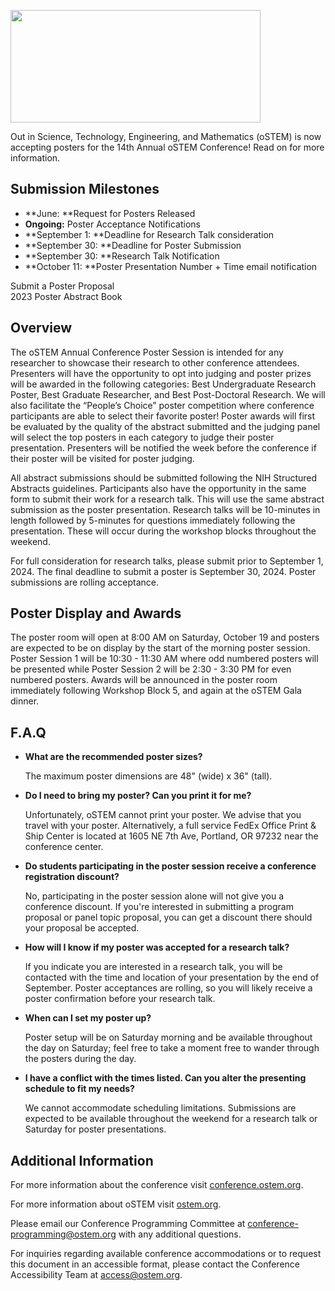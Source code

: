
<SiteLayout title="Call for Posters" accent="nav-blue">

<Image
  src="/images/2023 cfp3.jpg"
  alt=""
  layout="responsive"
  width="400"
  height="180"
  priority="true"
/>
<br />

Out in Science, Technology, Engineering, and Mathematics (oSTEM) is now accepting posters for the 14th Annual oSTEM Conference! Read on for more information.

<div className="text-bright-peach font-bold">

## Submission Milestones

</div>

- **June: **Request for Posters Released
- <span className='text-nav-green'><b>Ongoing:</b> Poster Acceptance Notifications</span>
- **September 1: **Deadline for Research Talk consideration
- **September 30: **Deadline for Poster Submission
- **September 30: **Research Talk Notification
- **October 11: **Poster Presentation Number + Time email notification

<div className="my-2 flex flex-col items-center sm:flex-row justify-center">
  <div className="my-1 sm:mx-2">
    <CTAButton onClick="https://www.jotform.com/form/241195822875162">
      Submit a Poster Proposal
    </CTAButton>
  </div>
</div>

<div className="my-2 flex flex-col items-center sm:flex-row justify-center">
  <div className="my-1 sm:mx-2">
    <CTAButton onClick="https://cdn.ostem.org/publicfiles/oSTEM2023_Abstract_Book.pdf">
      2023 Poster Abstract Book
    </CTAButton>
  </div>
</div>

<div className="text-bright-peach font-bold">

## Overview

</div>

The oSTEM Annual Conference Poster Session is intended for any researcher to showcase their research to other conference attendees. Presenters will have the opportunity to opt into judging and poster prizes will be awarded in the following categories: Best Undergraduate Research Poster, Best Graduate Researcher, and Best Post-Doctoral Research. We will also facilitate the “People’s Choice” poster competition where conference participants are able to select their favorite poster! Poster awards will first be evaluated by the quality of the abstract submitted and the judging panel will select the top posters in each category to judge their poster presentation. Presenters will be notified the week before the conference if their poster will be visited for poster judging.  

All abstract submissions should be submitted following the NIH Structured Abstracts guidelines. 
Participants also have the opportunity in the same form to submit their work for a research talk. This will use the same abstract submission as the poster presentation. Research talks will be 10-minutes in length followed by 5-minutes for questions immediately following the presentation. These will occur during the workshop blocks throughout the weekend.  

For full consideration for research talks, please submit prior to September 1, 2024. The final deadline to submit a poster is September 30, 2024. Poster submissions are rolling acceptance. 

<div className="text-bright-peach font-bold">

## Poster Display and Awards

</div>

The poster room will open at 8:00 AM on Saturday, October 19 and posters are expected to be on display by the start of the morning poster session. Poster Session 1 will be 10:30 - 11:30 AM where odd numbered posters will be presented while Poster Session 2 will be 2:30 - 3:30 PM for even numbered posters. 
Awards will be announced in the poster room immediately following Workshop Block 5, and again at the oSTEM Gala dinner.


<div className="text-bright-peach font-bold">

## F.A.Q

</div>

- **What are the recommended poster sizes?**

  The maximum poster dimensions are 48" (wide) x 36" (tall).

- **Do I need to bring my poster? Can you print it for me?**

  Unfortunately, oSTEM cannot print your poster. We advise that you travel with
  your poster. Alternatively, a full service FedEx Office Print & Ship Center is located at 1605 NE 7th Ave, Portland, OR 97232 near the conference center.

- **Do students participating in the poster session receive a conference registration discount?**

  No, participating in the poster session alone will not give you a conference discount. If you're interested in submitting a program proposal or panel topic proposal, you can get a discount there should your proposal be accepted.

- **How will I know if my poster was accepted for a research talk?**  

  If you indicate you are interested in a research talk, you will be contacted with the time and location of your presentation by the end of September. Poster acceptances are rolling, so you will likely receive a poster confirmation before your research talk. 

- **When can I set my poster up?**
  
  Poster setup will be on Saturday morning and be available throughout the day on Saturday; feel free to take a moment free to wander through the posters during the day.

- **I have a conflict with the times listed. Can you alter the presenting schedule to fit my needs?**

  We cannot accommodate scheduling limitations. Submissions are expected to be available throughout the weekend for a research talk or Saturday for poster presentations. 


<div className="text-bright-peach font-bold">

## Additional Information

</div>

For more information about the conference visit [conference.ostem.org](https://conference.ostem.org).

For more information about oSTEM visit [ostem.org](https://ostem.org).

Please email our Conference Programming Committee at
conference-programming@ostem.org with any additional questions.

For inquiries regarding available conference accommodations or to request this
document in an accessible format, please contact the Conference Accessibility
Team at access@ostem.org.

</SiteLayout>
